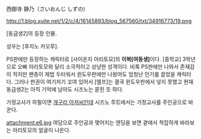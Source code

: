 西御寺 静乃（さいおんじ しずの)

http://1.blog.xuite.net/1/2/c/4/16145893/blog_567560/txt/34916773/19.png

[동급생2]의 등장 인물.

성우는 [후지노 카오루].

PS판에만 등장하는 캐릭터로 [사이온지 아리토모]의 '''이복[여동생]'''이다. [중학교] 3학년으로 오빠 아리토모와 달리 소극적이고 상냥한 성격이다. 비록 PS판에만 나와서 존재감이 적지만 팬층이 제법 두터워서 윈도우판에만 나왔어도 엄청난 인기를 끌었을 캐릭터다. 그러나 판권이 여기저기 꼬여 있어서 [엘프]는 결국 윈도우판에서 넣지 못했고 현재 동급생2는 아직 기억에 남아도 시즈노는 묻힌 듯 하다.

가정교사가 하필이면 [[개구리 아저씨]]인데 시즈노 루트에서는 가정교사를 주인공으로 바꾼다.

attachment:e6.jpg
여담으로 주인공과 맺어지는 엔딩을 보면 곁에서 착잡하게 바라보는 아리토모의 얼굴이 나온다. 
